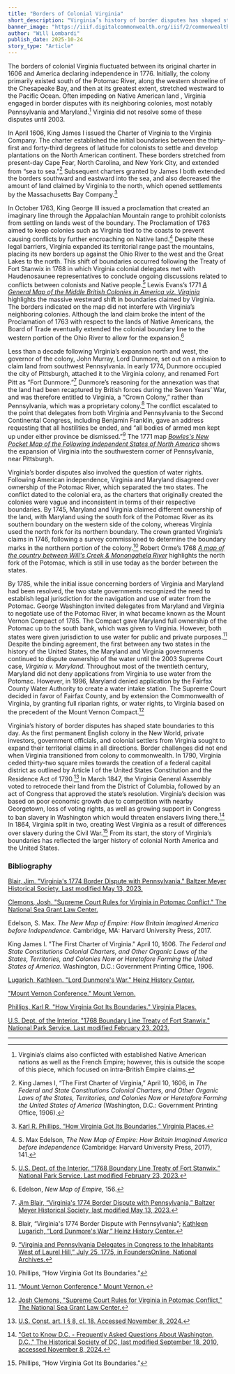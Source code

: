 ```yaml
---
title: "Borders of Colonial Virginia"
short_description: "Virginia’s history of border disputes has shaped state boundaries to this day."
banner_image: "https://iiif.digitalcommonwealth.org/iiif/2/commonwealth:cj82m5737/818,1986,1760,1457/full/0/default.jpg"
author: "Will Lombardi"
publish_date: 2025-10-24
story_type: "Article"
---
```



The borders of colonial Virginia fluctuated between its original charter in 1606 and America declaring independence in 1776. Initially, the colony primarily existed south of the Potomac River, along the western shoreline of the Chesapeake Bay, and then at its greatest extent, stretched westward to the Pacific Ocean. Often impeding on Native American land   , Virginia engaged in border disputes with its neighboring colonies, most notably Pennsylvania and Maryland.[^1]  Virginia did not resolve some of these disputes until 2003. 

In April 1606, King James I issued the Charter of Virginia to the Virginia Company. The charter established the initial boundaries between the thirty-first and forty-third degrees of latitude for colonists to settle and develop plantations on the North American continent.  These borders stretched from present-day Cape Fear, North Carolina, and New York City, and extended from “sea to sea.”[^2]  Subsequent charters granted by James I both extended the borders southward and eastward into the sea, and also decreased the amount of land claimed by Virginia to the north, which opened settlements by the Massachusetts Bay Company.[^3] 

In October 1763, King George III issued a proclamation that created an imaginary line through the Appalachian Mountain range to prohibit colonists from settling on lands west of the boundary. The Proclamation of 1763 aimed to keep colonies such as Virginia tied to the coasts to prevent causing conflicts by further encroaching on Native land.[^4]  Despite these legal barriers, Virginia expanded its territorial range past the mountains, placing its new borders up against the Ohio River to the west and the Great Lakes to the north. This shift of boundaries occurred following the Treaty of Fort Stanwix in 1768 in which Virginia colonial delegates met with Haudenosaunee representatives to conclude ongoing discussions related to conflicts between colonists and Native people.[^5]  Lewis Evans’s 1771 [*A General Map of the Middle British Colonies in America viz. Virginia*](https://www.argomaps.org/maps/commonwealth:vd672m60s/) highlights the massive westward shift in boundaries claimed by Virginia. The borders indicated on the map did not interfere with Virginia’s neighboring colonies. Although the land claim broke the intent of the Proclamation of 1763 with respect to the lands of Native Americans, the Board of Trade eventually extended the colonial boundary line to the western portion of the Ohio River to allow for the expansion.[^6]  

<InlineMapViewer identifier="commonwealth__vd672m60s" />

Less than a decade following Virginia’s expansion north and west, the governor of the colony, John Murray, Lord Dunmore, set out on a mission to claim land from southwest Pennsylvania. In early 1774, Dunmore occupied the city of Pittsburgh, attached it to the Virginia colony, and renamed Fort Pitt as “Fort Dunmore.”[^7]  Dunmore’s reasoning for the annexation was that the land had been recaptured by British forces during the Seven Years’ War, and was therefore entitled to Virginia, a “Crown Colony,” rather than Pennsylvania, which was a proprietary colony.[^8]  The conflict escalated to the point that delegates from both Virginia and Pennsylvania to the Second Continental Congress, including Benjamin Franklin, gave an address requesting that all hostilities be ended, and “all bodies of armed men kept up under either province be dismissed.”[^9]  The 1771 map [*Bowles's New Pocket Map of the Following Independent States of North America*](https://www.argomaps.org/maps/commonwealth:t148n360r/) shows the expansion of Virginia into the southwestern corner of Pennsylvania, near Pittsburgh. 

<InlineMapViewer identifier="commonwealth__t148n360r" />

Virginia’s border disputes also involved the question of water rights. Following American independence, Virginia and Maryland disagreed over ownership of the Potomac River, which separated the two states. The conflict dated to the colonial era, as the charters that originally created the colonies were vague and inconsistent in terms of their respective boundaries. By 1745, Maryland and Virginia claimed different ownership of the land, with Maryland using the south fork of the Potomac River as its southern boundary on the western side of the colony, whereas Virginia used the north fork for its northern boundary. The crown granted Virginia’s claims in 1746, following a survey commissioned to determine the boundary marks in the northern portion of the colony.[^10]  Robert Orme’s 1768 [*A map of the country between Will's Creek & Monongahela River*](https://www.argomaps.org/maps/commonwealth:q524mv470/) highlights the north fork of the Potomac, which is still in use today as the border between the states. 

<InlineMapViewer identifier="commonwealth__q524mv470" />

By 1785, while the initial issue concerning borders of Virginia and Maryland had been resolved, the two state governments recognized the need to establish legal jurisdiction for the navigation and use of water from the Potomac. George Washington invited delegates from Maryland and Virginia to negotiate use of the Potomac River, in what became known as the Mount Vernon Compact of 1785. The Compact gave Maryland full ownership of the Potomac up to the south bank, which was given to Virginia. However, both states were given jurisdiction to use water for public and private purposes.[^11]  Despite the binding agreement, the first between any two states in the history of the United States, the Maryland and Virginia governments continued to dispute ownership of the water until the 2003 Supreme Court case, *Virginia v. Maryland.* Throughout most of the twentieth century, Maryland did not deny applications from Virginia to use water from the Potomac. However, in 1996, Maryland denied application by the Fairfax County Water Authority to create a water intake station. The Supreme Court decided in favor of Fairfax County, and by extension the Commonwealth of Virginia, by granting full riparian rights, or water rights, to Virginia based on the precedent of the Mount Vernon Compact.[^12] 

Virginia’s history of border disputes has shaped state boundaries to this day. As the first permanent English colony in the New World, private investors, government officials, and colonial settlers from Virginia sought to expand their territorial claims in all directions. Border challenges did not end when Virginia transitioned from colony to commonwealth. In 1790, Virginia ceded thirty-two square miles towards the creation of a federal capital district as outlined by Article I of the United States Constitution and the Residence Act of 1790.[^13]  In March 1847, the Virginia General Assembly voted to retrocede their land from the District of Columbia, followed by an act of Congress that approved the state’s resolution. Virginia’s decision was based on poor economic growth due to competition with nearby Georgetown, loss of voting rights, as well as growing support in Congress to ban slavery in Washington which would threaten enslavers living there.[^14]  In 1864, Virginia split in two, creating West Virginia as a result of differences over slavery during the Civil War.[^15]  From its start, the story of Virginia’s boundaries has reflected the larger history of colonial North America and the United States. 

[^1]: Virginia’s claims also conflicted with established Native American nations as well as the French Empire; however, this is outside the scope of this piece, which focused on intra-British Empire claims.

[^2]: King James I, “The First Charter of Virginia,” April 10, 1606, in *The Federal and State Constitutions Colonial Charters, and Other Organic Laws of the States, Territories, and Colonies Now or Heretofore Forming the United States of America* (Washington, D.C.: Government Printing Office, 1906).

[^3]: [Karl R. Phillips, “How Virginia Got Its Boundaries,” Virginia Places.](http://www.virginiaplaces.org/boundaries/boundaryk.html)

[^4]: S. Max Edelson, *The New Map of Empire: How Britain Imagined America before Independence* (Cambridge: Harvard University Press, 2017), 141. 

[^5]: [U.S. Dept. of the Interior. “1768 Boundary Line Treaty of Fort Stanwix.” National Park Service. Last modified February 23, 2023.](https://www.nps.gov/articles/000/1768-boundary-line-treaty-of-fort-stanwix.htm)

[^6]: Edelson, *New Map of Empire,* 156.

[^7]: [Jim Blair, “Virginia's 1774 Border Dispute with Pennsylvania,” Baltzer Meyer Historical Society, last modified May 13, 2023.](https://www.baltzermeyer.com/post/virginia-s-1774-border-dispute-with-pennsylvania)

[^8]: Blair, “Virginia's 1774 Border Dispute with Pennsylvania”; [Kathleen Lugarich, “Lord Dunmore's War,” Heinz History Center.](https://www.heinzhistorycenter.org/blog/fort-pitt-museum-lord-dunmores-war/)

[^9]: [“Virginia and Pennsylvania Delegates in Congress to the Inhabitants West of Laurel Hill,” July 25, 1775, in FoundersOnline, National Archives.](https://founders.archives.gov/documents/Jefferson/01-01-02-0117)

[^10]: Phillips, “How Virginia Got Its Boundaries.”

[^11]: ["Mount Vernon Conference," Mount Vernon.](https://www.mountvernon.org/library/digitalhistory/digital-encyclopedia/article/mount-vernon-conference.)

[^12]: [Josh Clemons, "Supreme Court Rules for Virginia in Potomac Conflict," The National Sea Grant Law Center.](https://nsglc.olemiss.edu/SandBar/SandBar2/2.4supreme.html)

[^13]: [U.S. Const. art. I § 8, cl. 18. Accessed November 8, 2024.](https://constitutioncenter.org/the-constitution/articles/article-i#article-section-8)

[^14]: ["Get to Know D.C. - Frequently Asked Questions About Washington, D.C.," The Historical Society of DC, last modified September 18, 2010, accessed November 8, 2024.](https://web.archive.org/web/20100918042009/http://www.historydc.org/aboutdc.aspx)

[^15]: Phillips, “How Virginia Got Its Boundaries.”

### Bibliography 

[Blair, Jim. "Virginia's 1774 Border Dispute with Pennsylvania." Baltzer Meyer Historical Society. Last modified May 13, 2023.](https://www.baltzermeyer.com/post/virginia-s-1774-border-dispute-with-pennsylvania)

[Clemons, Josh. "Supreme Court Rules for Virginia in Potomac Conflict." The National Sea Grant Law Center.](https://nsglc.olemiss.edu/SandBar/SandBar2/2.4supreme.html)

Edelson, S. Max. *The New Map of Empire: How Britain Imagined America before Independence.* Cambridge, MA: Harvard University Press, 2017.

King James I. "The First Charter of Virginia." April 10, 1606. *The Federal and State Constitutions Colonial Charters, and Other Organic Laws of the States, Territories, and Colonies Now or Heretofore Forming the United States of America.* Washington, D.C.: Government Printing Office, 1906.

[Lugarich, Kathleen. "Lord Dunmore's War." Heinz History Center.](https://www.heinzhistorycenter.org/blog/fort-pitt-museum-lord-dunmores-war/)

["Mount Vernon Conference." Mount Vernon.](https://www.mountvernon.org/library/digitalhistory/digital-encyclopedia/article/mount-vernon-conference)

[Phillips, Karl R. "How Virginia Got Its Boundaries." Virginia Places.](http://www.virginiaplaces.org/boundaries/boundaryk.html)

[U.S. Dept. of the Interior. "1768 Boundary Line Treaty of Fort Stanwix." National Park Service. Last modified February 23, 2023.](https://www.nps.gov/articles/000/1768-boundary-line-treaty-of-fort-stanwix.htm)

***
